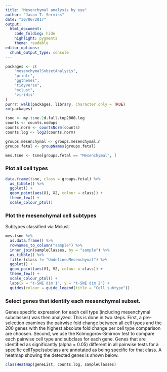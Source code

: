 ```yaml
---
title: "Mesenchymal analysis by eye"
author: "Jason T. Serviss"
date: "30/06/2017"
output:
  html_document:
    code_folding: hide
    highlight: pygments
    theme: readable
editor_options: 
  chunk_output_type: console
---
```


```r
packages <- c(
    "mesenchymalSubsetAnalysis", 
    "printr",
    "ggthemes",
    "tidyverse",
    "mclust",
    "viridis"
)
purrr::walk(packages, library, character.only = TRUE)
rm(packages)
```

```r
tsne <- my.tsne.2d.full.top2000.log
counts <- counts.nodups
counts.norm <- countsNorm(counts)
counts.log <- log2(counts.norm)

groups.mesenchymal <- groups.mesenchymal.n
groups.fetal <- groupNames(groups.fetal)

mes.tsne <- tsne[groups.fetal == "Mesenchymal", ]
```

### Plot all cell types 

```r
data.frame(tsne, class = groups.fetal) %>%
  as_tibble() %>%
  ggplot() +
  geom_point(aes(X1, X2, colour = class)) +
  theme_few() +
  scale_colour_ptol()
```

### Plot the mesenchymal cell subtypes
Subtypes classified via Mclust.

```r
mes.tsne %>%
  as.data.frame() %>%
  rownames_to_column("sample") %>%
  inner_join(sampleClasses, by = "sample") %>%
  as_tibble() %>%
  filter(class != "UndefinedMesenchymal") %>%
  ggplot() +
  geom_point(aes(V1, V2, colour = class)) +
  theme_few() +
  scale_colour_ptol() +
  labs(x = "t-SNE dim 1", y = "t-SNE dim 2") +
  guides(colour = guide_legend(title = "Cell subtype"))
```

### Select genes that identify each mesenchymal subset.
Genes specific expression for each cell type (including mesenchymal subclasses)
was then analyzed. This is done in two steps. First, a pre-selection examines 
the pairwise fold change between all cell types and the 200 genes with the 
highest absolute fold change per cell type comparison are choosen. Second, we
use the Kolmogorov-Smirnov test to compare each pairwise cell type and
subclass for each gene. Genes that are identified as significantly 
(alpha = 0.05) different in all pairwise tests for a specific cellType/subclass 
are annotated as being specific for that class. A heatmap showing the detected 
genes is shown below.

```r
classHeatmap(geneList, counts.log, sampleClasses)
```
